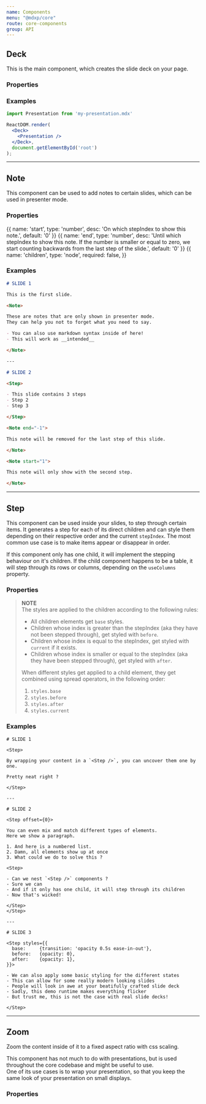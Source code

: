 ```yaml
---
name: Components
menu: "@mdxp/core"
route: core-components
group: API
---
```



## Deck
This is the main component, which creates the slide deck on your page.

### Properties
<Arguments of={Deck} />

### Examples
```jsx
import Presentation from 'my-presentation.mdx'

ReactDOM.render(
  <Deck>
    <Presentation />
  </Deck>,
  document.getElementById('root')
);
```

---


## Note
This component can be used to add notes to certain slides, which can be used in presenter mode.

### Properties
<Arguments>
{{
  name: 'start',
  type: 'number',
  desc: 'On which stepIndex to show this note.',
  default: '0'
}}
{{
  name: 'end',
  type: 'number',
  desc: 'Until which stepIndex to show this note. If the number is smaller or equal to zero, we start counting backwards from the last step of the slide.',
  default: '0'
}}
{{
  name: 'children',
  type: 'node',
  required: false,
}}
</Arguments>

### Examples
```md
# SLIDE 1

This is the first slide.

<Note>

These are notes that are only shown in presenter mode.  
They can help you not to forget what you need to say.

- You can also use markdown syntax inside of here!
- This will work as __intended__

</Note>

---

# SLIDE 2

<Step>

- This slide contains 3 steps
- Step 2
- Step 3

</Step>

<Note end="-1">

This note will be removed for the last step of this slide.

</Note>

<Note start="1">

This note will only show with the second step.

</Note>
```

---


## Step
This component can be used inside your slides, to step through certain items.
It generates a step for each of its direct children and can style them depending on their respective order and the current `stepIndex`.
The most common use case is to make items appear or disappear in order.

If this component only has one child, it will implement the stepping behaviour on it's children.
If the child component happens to be a table, it will step through its rows or columns,
depending on the `useColumns` property.

### Properties
<Arguments of={Step} />

> __NOTE__  
> The styles are applied to the children according to the following rules:  
>
>   - All children elements get `base` styles.
>   - Children whose index is greater than the stepIndex (aka they have not been stepped through), get styled with `before`.
>   - Children whose index is equal to the stepIndex, get styled with `current` if it exists.
>   - Children whose index is smaller or equal to the stepIndex (aka they have been stepped through), get styled with `after`.
>
> When different styles get applied to a child element, they get combined using spread operators, in the following order:
>
>   1. `styles.base`
>   2. `styles.before`
>   3. `styles.after`
>   4. `styles.current`

### Examples
```mdxp
# SLIDE 1

<Step>

By wrapping your content in a `<Step />`, you can uncover them one by one.

Pretty neat right ?  

</Step>

---

# SLIDE 2

<Step offset={0}>

You can even mix and match different types of elements.  
Here we show a paragraph.

1. And here is a numbered list.
2. Damn, all elements show up at once
3. What could we do to solve this ?

<Step>

- Can we nest `<Step />` components ?
- Sure we can
- And if it only has one child, it will step through its children
- Now that's wicked!

</Step>
</Step>

---

# SLIDE 3

<Step styles={{
  base:     {transition: 'opacity 0.5s ease-in-out'},
  before:   {opacity: 0},
  after:    {opacity: 1},
}}>

- We can also apply some basic styling for the different states
- This can allow for some really modern looking slides
- People will look in awe at your beatifully crafted slide deck
- Sadly, this demo runtime makes everything flicker
- But trust me, this is not the case with real slide decks!

</Step>
```

---


## Zoom
Zoom the content inside of it to a fixed aspect ratio with css scaling.

This component has not much to do with presentations, but is used throughout the core codebase and might be useful to use.  
One of its use cases is to wrap your presentation, so that you keep the same look of your presentation on small displays.

### Properties
<Arguments of={Zoom} />
